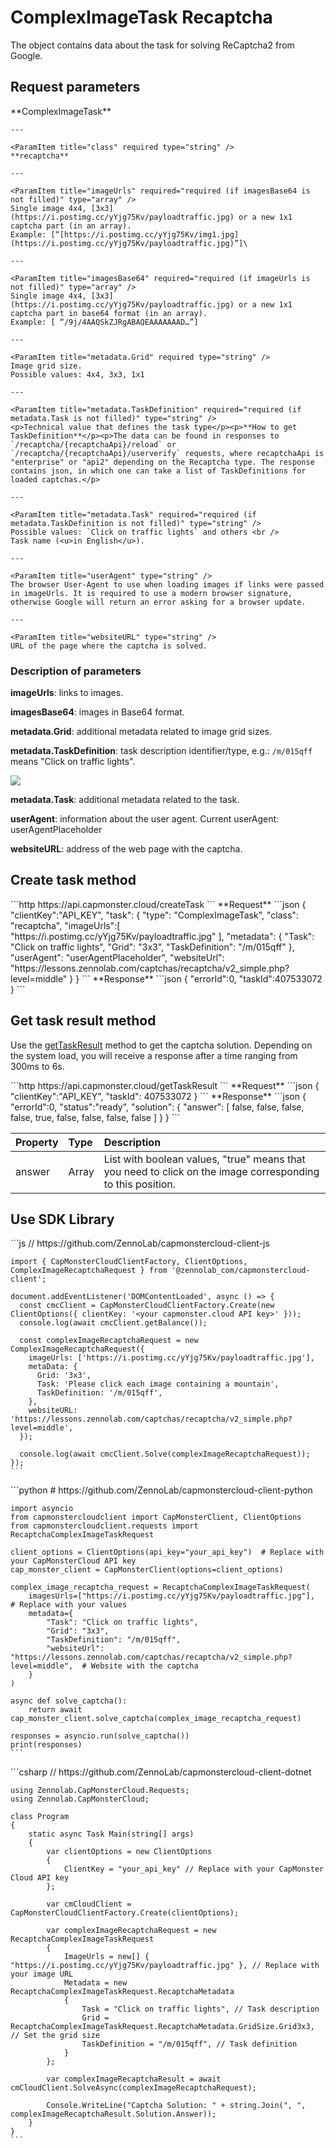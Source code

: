 ﻿---
sidebar_position: 8
sidebar_label: ComplexImageTask Recaptcha
---


# ComplexImageTask Recaptcha

<PriceBlockWrap>
  <PriceBlock title="reCAPTCHA 2 (3x3)" name="recaptcha3x3Image"/>
  <PriceBlock title="reCAPTCHA 2 (3x3)" name="recaptcha3x3DynamicImage"/>
  <PriceBlock title="reCAPTCHA 2 (4x4)" name="recaptcha4x4Image"/>
</PriceBlockWrap>

The object contains data about the task for solving ReCaptcha2 from Google.


## Request parameters
<TabItem value="proxyless" label="RecaptchaV2EnterpriseTaskProxyless (without proxy)" default className="bordered-panel">
    <ParamItem title="type" required type="string" />
    **ComplexImageTask**

    ---

    <ParamItem title="class" required type="string" />
    **recaptcha**

    ---

    <ParamItem title="imageUrls" required="required (if imagesBase64 is not filled)" type="array" />
    Single image 4x4, [3x3](https://i.postimg.cc/yYjg75Kv/payloadtraffic.jpg) or a new 1x1 captcha part (in an array).
    Example: [“[https://i.postimg.cc/yYjg75Kv/img1.jpg](https://i.postimg.cc/yYjg75Kv/payloadtraffic.jpg)”]\

    ---

    <ParamItem title="imagesBase64" required="required (if imageUrls is not filled)" type="array" />
    Single image 4x4, [3x3](https://i.postimg.cc/yYjg75Kv/payloadtraffic.jpg) or a new 1x1 captcha part in base64 format (in an array).
    Example: [ “/9j/4AAQSkZJRgABAQEAAAAAAAD…”]

    ---

    <ParamItem title="metadata.Grid" required type="string" />
    Image grid size.
    Possible values: 4x4, 3x3, 1x1

    ---

    <ParamItem title="metadata.TaskDefinition" required="required (if metadata.Task is not filled)" type="string" />
    <p>Technical value that defines the task type</p><p>**How to get TaskDefinition**</p><p>The data can be found in responses to `/recaptcha/{recaptchaApi}/reload` or `/recaptcha/{recaptchaApi}/userverify` requests, where recaptchaApi is "enterprise" or "api2" depending on the Recaptcha type. The response contains json, in which one can take a list of TaskDefinitions for loaded captchas.</p>

    ---

    <ParamItem title="metadata.Task" required="required (if metadata.TaskDefinition is not filled)" type="string" />
    Possible values: `Click on traffic lights` and others <br />
    Task name (<u>in English</u>).

    ---

    <ParamItem title="userAgent" type="string" />
    The browser User-Agent to use when loading images if links were passed in imageUrls. It is required to use a modern browser signature, otherwise Google will return an error asking for a browser update.

    ---

    <ParamItem title="websiteURL" type="string" />
    URL of the page where the captcha is solved.
</TabItem>

### Description of parameters

**imageUrls**: links to images.

**imagesBase64**: images in Base64 format.

**metadata.Grid**: additional metadata related to image grid sizes.

**metadata.TaskDefinition**: task description identifier/type, e.g.: `/m/015qff` means "Click on traffic lights".

![](./images/recaptcha-click/taskdefinition.png)

**metadata.Task**: additional metadata related to the task.

**userAgent**: information about the user agent. Current userAgent: userAgentPlaceholder

**websiteURL**: address of the web page with the captcha.


## Create task method

<TabItem value="proxyless" label="RecaptchaV2TaskProxyless (without proxy)" default className="method-panel">
	<MethodItem>
		```http
		https://api.capmonster.cloud/createTask
		```
	</MethodItem>
	<MethodDescription>
		**Request**
		```json
		{
		  "clientKey":"API_KEY",
		  "task": {
			"type": "ComplexImageTask",
			"class": "recaptcha",
			"imageUrls":[ "https://i.postimg.cc/yYjg75Kv/payloadtraffic.jpg" ],
			"metadata": {
			  "Task": "Click on traffic lights",
			  "Grid": "3x3",
			  "TaskDefinition": "/m/015qff"
			},
			"userAgent": "userAgentPlaceholder",
			"websiteUrl": "https://lessons.zennolab.com/captchas/recaptcha/v2_simple.php?level=middle"
		  }
		}
		```
		**Response**
		```json
		{
		  "errorId":0,
		  "taskId":407533072
		}
		```
	</MethodDescription>
</TabItem>


## Get task result method
Use the [getTaskResult](../api/methods/get-task-result.md) method to get the captcha solution. Depending on the system load, you will receive a response after a time ranging from 300ms to 6s.

<TabItem value="proxyless" label="GeeTestTaskProxyless (without proxy)" default className="method-panel-full">
	<MethodItem>
		```http
		https://api.capmonster.cloud/getTaskResult
		```
	</MethodItem>
	<MethodDescription>
		**Request**
		```json
		{
		  "clientKey":"API_KEY",
		  "taskId": 407533072
		}
		```
		**Response**
		```json
		{
		  "errorId":0,
		  "status":"ready",
		  "solution": {
			"answer": [ false, false, false, false, true, false, false, false, false ]
		  }
		}
		```
	</MethodDescription>
</TabItem>

<br />

|**Property**|**Type**|**Description**|
| :- | :- | :- |
|answer|Array|List with boolean values, "true" means that you need to click on the image corresponding to this position.|

## Use SDK Library

<Tabs className="full-width-tabs filled-tabs request-tabs" groupId="captcha-type">
  <TabItem value="js" label="JavaScript" default className="method-panel">
    ```js
    // https://github.com/ZennoLab/capmonstercloud-client-js

    import { CapMonsterCloudClientFactory, ClientOptions, ComplexImageRecaptchaRequest } from '@zennolab_com/capmonstercloud-client';

    document.addEventListener('DOMContentLoaded', async () => {
      const cmcClient = CapMonsterCloudClientFactory.Create(new ClientOptions({ clientKey: '<your capmonster.cloud API key>' }));
      console.log(await cmcClient.getBalance());

      const complexImageRecaptchaRequest = new ComplexImageRecaptchaRequest({
        imageUrls: ['https://i.postimg.cc/yYjg75Kv/payloadtraffic.jpg'],
        metaData: {
          Grid: '3x3',
          Task: 'Please click each image containing a mountain',
          TaskDefinition: '/m/015qff',
        },
        websiteURL: 'https://lessons.zennolab.com/captchas/recaptcha/v2_simple.php?level=middle',
      });

      console.log(await cmcClient.Solve(complexImageRecaptchaRequest));
    });
    ```
  </TabItem>
  
  <TabItem value="python" label="Python" className="method-panel">
    ```python
    # https://github.com/ZennoLab/capmonstercloud-client-python

    import asyncio
    from capmonstercloudclient import CapMonsterClient, ClientOptions
    from capmonstercloudclient.requests import RecaptchaComplexImageTaskRequest

    client_options = ClientOptions(api_key="your_api_key")  # Replace with your CapMonsterCloud API key
    cap_monster_client = CapMonsterClient(options=client_options)

    complex_image_recaptcha_request = RecaptchaComplexImageTaskRequest(
        imagesUrls=["https://i.postimg.cc/yYjg75Kv/payloadtraffic.jpg"],  # Replace with your values
        metadata={
            "Task": "Click on traffic lights",
            "Grid": "3x3",
            "TaskDefinition": "/m/015qff",
            "websiteUrl": "https://lessons.zennolab.com/captchas/recaptcha/v2_simple.php?level=middle",  # Website with the captcha
        }
    )

    async def solve_captcha():
        return await cap_monster_client.solve_captcha(complex_image_recaptcha_request)

    responses = asyncio.run(solve_captcha())
    print(responses)
    ```
  </TabItem>
  
  <TabItem value="csharp" label="C#" className="method-panel">
    ```csharp
    // https://github.com/ZennoLab/capmonstercloud-client-dotnet

    using Zennolab.CapMonsterCloud.Requests;
    using Zennolab.CapMonsterCloud;

    class Program
    {
        static async Task Main(string[] args)
        {
            var clientOptions = new ClientOptions
            {
                ClientKey = "your_api_key" // Replace with your CapMonster Cloud API key
            };

            var cmCloudClient = CapMonsterCloudClientFactory.Create(clientOptions);

            var complexImageRecaptchaRequest = new RecaptchaComplexImageTaskRequest
            {
                ImageUrls = new[] { "https://i.postimg.cc/yYjg75Kv/payloadtraffic.jpg" }, // Replace with your image URL
                Metadata = new RecaptchaComplexImageTaskRequest.RecaptchaMetadata
                {
                    Task = "Click on traffic lights", // Task description
                    Grid = RecaptchaComplexImageTaskRequest.RecaptchaMetadata.GridSize.Grid3x3, // Set the grid size
                    TaskDefinition = "/m/015qff", // Task definition
                }
            };

            var complexImageRecaptchaResult = await cmCloudClient.SolveAsync(complexImageRecaptchaRequest);

            Console.WriteLine("Captcha Solution: " + string.Join(", ", complexImageRecaptchaResult.Solution.Answer));
        }
    }
    ```
  </TabItem>
</Tabs>